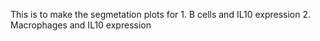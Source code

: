 This is to make the segmetation plots for 
1. B cells and IL10 expression
2. Macrophages and IL10 expression